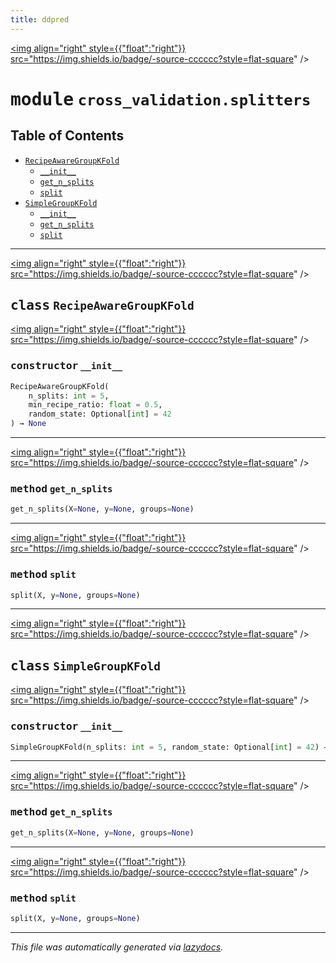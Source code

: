 ```yaml
---
title: ddpred
---
```


<a href="https://github.com/drothermel/%24%7BREPO%7D/blob/main/src/ddpred/cross_validation/splitters.py"><img align="right" style={{"float":"right"}} src="https://img.shields.io/badge/-source-cccccc?style=flat-square" /></a>

# <kbd>module</kbd> `cross_validation.splitters`



## Table of Contents
- [`RecipeAwareGroupKFold`](./ddpred.cross_validation.splitters#class-recipeawaregroupkfold)
	- [`__init__`](./ddpred.cross_validation.splitters#constructor---init--)
	- [`get_n_splits`](./ddpred.cross_validation.splitters#method-get-n-splits)
	- [`split`](./ddpred.cross_validation.splitters#method-split)
- [`SimpleGroupKFold`](./ddpred.cross_validation.splitters#class-simplegroupkfold)
	- [`__init__`](./ddpred.cross_validation.splitters#constructor---init--)
	- [`get_n_splits`](./ddpred.cross_validation.splitters#method-get-n-splits)
	- [`split`](./ddpred.cross_validation.splitters#method-split)




---

<a href="https://github.com/drothermel/%24%7BREPO%7D/blob/main/src/ddpred/cross_validation/splitters.py#L8"><img align="right" style={{"float":"right"}} src="https://img.shields.io/badge/-source-cccccc?style=flat-square" /></a>

## <kbd>class</kbd> `RecipeAwareGroupKFold`



<a href="https://github.com/drothermel/%24%7BREPO%7D/blob/main/src/ddpred/cross_validation/splitters.py#L9"><img align="right" style={{"float":"right"}} src="https://img.shields.io/badge/-source-cccccc?style=flat-square" /></a>

### <kbd>constructor</kbd> `__init__`

```python
RecipeAwareGroupKFold(
    n_splits: int = 5,
    min_recipe_ratio: float = 0.5,
    random_state: Optional[int] = 42
) → None
```







---

<a href="https://github.com/drothermel/%24%7BREPO%7D/blob/main/src/ddpred/cross_validation/splitters.py#L85"><img align="right" style={{"float":"right"}} src="https://img.shields.io/badge/-source-cccccc?style=flat-square" /></a>

### <kbd>method</kbd> `get_n_splits`

```python
get_n_splits(X=None, y=None, groups=None)
```




---

<a href="https://github.com/drothermel/%24%7BREPO%7D/blob/main/src/ddpred/cross_validation/splitters.py#L88"><img align="right" style={{"float":"right"}} src="https://img.shields.io/badge/-source-cccccc?style=flat-square" /></a>

### <kbd>method</kbd> `split`

```python
split(X, y=None, groups=None)
```





---

<a href="https://github.com/drothermel/%24%7BREPO%7D/blob/main/src/ddpred/cross_validation/splitters.py#L97"><img align="right" style={{"float":"right"}} src="https://img.shields.io/badge/-source-cccccc?style=flat-square" /></a>

## <kbd>class</kbd> `SimpleGroupKFold`



<a href="https://github.com/drothermel/%24%7BREPO%7D/blob/main/src/ddpred/cross_validation/splitters.py#L98"><img align="right" style={{"float":"right"}} src="https://img.shields.io/badge/-source-cccccc?style=flat-square" /></a>

### <kbd>constructor</kbd> `__init__`

```python
SimpleGroupKFold(n_splits: int = 5, random_state: Optional[int] = 42) → None
```







---

<a href="https://github.com/drothermel/%24%7BREPO%7D/blob/main/src/ddpred/cross_validation/splitters.py#L108"><img align="right" style={{"float":"right"}} src="https://img.shields.io/badge/-source-cccccc?style=flat-square" /></a>

### <kbd>method</kbd> `get_n_splits`

```python
get_n_splits(X=None, y=None, groups=None)
```




---

<a href="https://github.com/drothermel/%24%7BREPO%7D/blob/main/src/ddpred/cross_validation/splitters.py#L105"><img align="right" style={{"float":"right"}} src="https://img.shields.io/badge/-source-cccccc?style=flat-square" /></a>

### <kbd>method</kbd> `split`

```python
split(X, y=None, groups=None)
```







---

_This file was automatically generated via [lazydocs](https://github.com/ml-tooling/lazydocs)._
